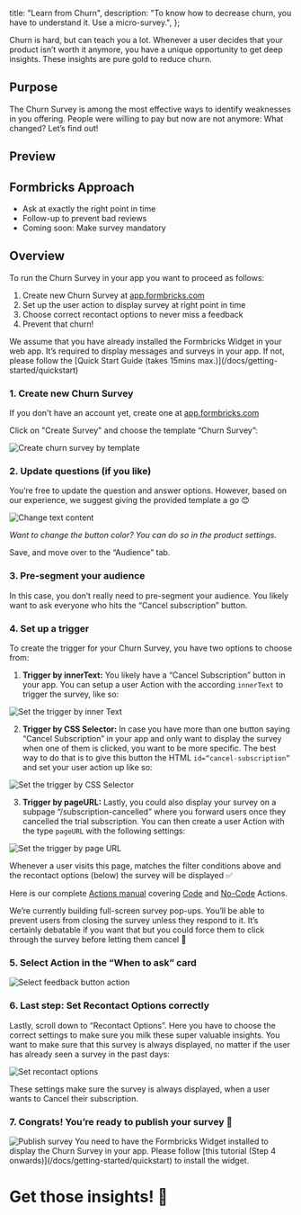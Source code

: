 

  title: "Learn from Churn",
  description: "To know how to decrease churn, you have to understand it. Use a micro-survey.",
};

Churn is hard, but can teach you a lot. Whenever a user decides that your product isn’t worth it anymore, you have a unique opportunity to get deep insights. These insights are pure gold to reduce churn.

## Purpose

The Churn Survey is among the most effective ways to identify weaknesses in you offering. People were willing to pay but now are not anymore: What changed? Let’s find out!

## Preview

<DemoPreview template="Churn Survey" />

## Formbricks Approach

- Ask at exactly the right point in time
- Follow-up to prevent bad reviews
- Coming soon: Make survey mandatory

## Overview

To run the Churn Survey in your app you want to proceed as follows:

1. Create new Churn Survey at [app.formbricks.com](http://app.formbricks.com/)
2. Set up the user action to display survey at right point in time
3. Choose correct recontact options to never miss a feedback
4. Prevent that churn!

<Callout title="Formbricks Widget running?" type="note">
  We assume that you have already installed the Formbricks Widget in your web app. It’s required to display
  messages and surveys in your app. If not, please follow the [Quick Start Guide (takes 15mins
  max.)](/docs/getting-started/quickstart)
</Callout>

### 1. Create new Churn Survey

If you don't have an account yet, create one at [app.formbricks.com](https://app.formbricks.com/auth/signup)

Click on "Create Survey" and choose the template “Churn Survey”:

<Image src={CreateChurnFlow} alt="Create churn survey by template" quality="100" className="rounded-lg" />

### 2. Update questions (if you like)

You’re free to update the question and answer options. However, based on our experience, we suggest giving the provided template a go 😊

<Image src={ChangeText} alt="Change text content" quality="100" className="rounded-lg" />

_Want to change the button color? You can do so in the product settings._

Save, and move over to the “Audience” tab.

### 3. Pre-segment your audience

In this case, you don’t really need to pre-segment your audience. You likely want to ask everyone who hits the “Cancel subscription” button.

### 4. Set up a trigger

To create the trigger for your Churn Survey, you have two options to choose from:

1. **Trigger by innerText:** You likely have a “Cancel Subscription” button in your app. You can setup a user Action with the according `innerText` to trigger the survey, like so:

<Image src={TriggerInnerText} alt="Set the trigger by inner Text" quality="100" className="rounded-lg" />

2. **Trigger by CSS Selector:** In case you have more than one button saying “Cancel Subscription” in your app and only want to display the survey when one of them is clicked, you want to be more specific. The best way to do that is to give this button the HTML `id=“cancel-subscription”` and set your user action up like so:

<Image src={TriggerCSS} alt="Set the trigger by CSS Selector" quality="100" className="rounded-lg" />

3. **Trigger by pageURL:** Lastly, you could also display your survey on a subpage “/subscription-cancelled” where you forward users once they cancelled the trial subscription. You can then create a user Action with the type `pageURL` with the following settings:

<Image src={TriggerPageUrl} alt="Set the trigger by page URL" quality="100" className="rounded-lg" />

Whenever a user visits this page, matches the filter conditions above and the recontact options (below) the survey will be displayed ✅

Here is our complete [Actions manual](/docs/actions/why) covering [Code](/docs/actions/code) and [No-Code](/docs/actions/no-code) Actions.

<Callout title="Pre-churn flow coming soon" type="note">

We’re currently building full-screen survey pop-ups. You’ll be able to prevent users from closing the survey unless they respond to it. It’s certainly debatable if you want that but you could force them to click through the survey before letting them cancel 🤷

</Callout>

### 5. Select Action in the “When to ask” card

<Image src={SelectAction} alt="Select feedback button action" quality="100" className="rounded-lg" />

### 6. Last step: Set Recontact Options correctly

Lastly, scroll down to “Recontact Options”. Here you have to choose the correct settings to make sure you milk these super valuable insights. You want to make sure that this survey is always displayed, no matter if the user has already seen a survey in the past days:

<Image src={RecontactOptions} alt="Set recontact options" quality="100" className="rounded-lg" />

These settings make sure the survey is always displayed, when a user wants to Cancel their subscription.

### 7. Congrats! You’re ready to publish your survey 💃

<Image src={PublishSurvey} alt="Publish survey" quality="100" className="rounded-lg" />

<Callout title="Formbricks Widget running?" type="warning">
  You need to have the Formbricks Widget installed to display the Churn Survey in your app. Please follow
  [this tutorial (Step 4 onwards)](/docs/getting-started/quickstart) to install the widget.
</Callout>

###

# Get those insights! 🎉


